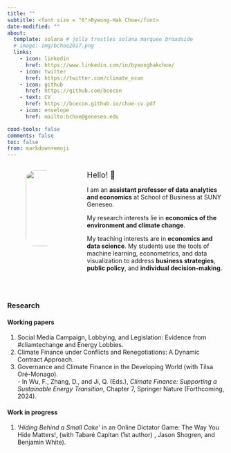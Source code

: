 ```yaml
---
title: ""
subtitle: <font size = "6">Byeong-Hak Choe</font>
date-modified: ""
about:
  template: solana # jolla trestles solana marquee broadside
  # image: img/bchoe2017.png
  links: 
    - icon: linkedin
      href: https://www.linkedin.com/in/byeonghakchoe/
    - icon: twitter
      href: https://twitter.com/climate_econ
    - icon: github
      href: https://github.com/bcecon
    - text: CV
      href: https://bcecon.github.io/choe-cv.pdf
    - icon: envelope
      href: mailto:bchoe@geneseo.edu

cood-tools: false
comments: false
toc: false
from: markdown+emoji
---
```


<div style="display:block; margin:10px;"></div>



:::: {.columns}

::: {.column width="5%"}

:::

::: {.column width="15%"}

<p style="display: flex; justify-content: center; align-items: center;">
    <img src="img/bchoe2017.png"  style="border-radius: 20px; width: 175px; height: auto;">
</p>
:::

::: {.column width="7.5%"}

:::

::: {.column width="72.5%"}


<font size = "4">Hello! 👋 </font>

<div style="display:block; margin:15px;"></div>

I am an **assistant professor of data analytics and economics** at School of Business at SUNY Geneseo.

My research interests lie in **economics of the environment and climate change**.

My teaching interests are in **economics and data science**. My students use the tools of machine learning, econometrics, and data visualization to address **business strategies**, **public policy**, and **individual decision-making**.

:::

::::

<br>

### Research

#### Working papers
1. Social Media Campaign, Lobbying, and Legislation: Evidence from #cliamtechange and Energy Lobbies.
2. Climate Finance under Conflicts and Renegotiations: A Dynamic Contract Approach.
3. Governance and Climate Finance in the Developing World (with Tilsa Oré-Monago).\
  -&nbsp;In Wu, F., Zhang, D., and Ji, Q. (Eds.), *Climate Finance: Supporting a Sustainable Energy Transition*, Chapter 7, Springer Nature (Forthcoming, 2024).


#### Work in progress
1. '*Hiding Behind a Small Cake*' in an Online Dictator Game: The Way You Hide Matters!, (with Tabaré Capitan (1st author) , Jason Shogren, and Benjamin White).

